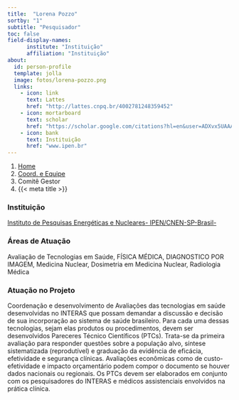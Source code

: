 ```yaml
---
title:  "Lorena Pozzo"
sortby: "1"
subtitle: "Pesquisador"
toc: false
field-display-names:
      institute: "Instituição"
      affiliation: "Instituição"
about:
  id: person-profile
  template: jolla
  image: fotos/lorena-pozzo.png
  links:
    - icon: link
      text: Lattes
      href: "http://lattes.cnpq.br/4002781248359452"
    - icon: mortarboard
      text: scholar
      href: "https://scholar.google.com/citations?hl=en&user=ADXvx5UAAAAJ"
    - icon: bank
      text: Instituição
      href: "www.ipen.br"
---
```


```{=html}
<nav aria-label="breadcrumb">
  <ol class="breadcrumb">
    <li class="breadcrumb-item"><a href="../../index.html">Home</a></li>
    <li class="breadcrumb-item"><a href="../coord-equipe.html">Coord. e Equipe</a></li>
    <li class="breadcrumb-item active">Comitê Gestor</li>
    <li class="breadcrumb-item active" aria-current="page">{{< meta title >}}</li>
  </ol>
</nav>
```
:::{#person-profile}
:::

### Instituição

[Instituto de Pesquisas Energéticas e Nucleares- IPEN/CNEN-SP-Brasil-](www.ipen.br)

### Áreas de Atuação

Avaliação de Tecnologias em Saúde, FÍSICA MÉDICA, DIAGNOSTICO POR IMAGEM, Medicina Nuclear, Dosimetria em Medicina Nuclear, Radiologia Médica

### Atuação no Projeto

Coordenação e desenvolvimento de Avaliações das tecnologias em saúde desenvolvidas no INTERAS que possam demandar a discussão e decisão de sua incorporação ao sistema de saúde brasileiro. Para cada uma dessas tecnologias, sejam elas produtos ou procedimentos, devem ser desenvolvidos Pareceres Técnico Científicos (PTCs). Trata-se da primeira avaliação para responder questões sobre a população alvo, síntese sistematizada (reprodutível) e graduação da evidência de eficácia, efetividade e segurança clínicas. Avaliações econômicas como de custo-efetividade e impacto orçamentário podem compor o documento se houver dados nacionais ou regionais. Os PTCs devem ser elaborados em conjunto com os pesquisadores do INTERAS e médicos assistenciais envolvidos na prática clínica.
